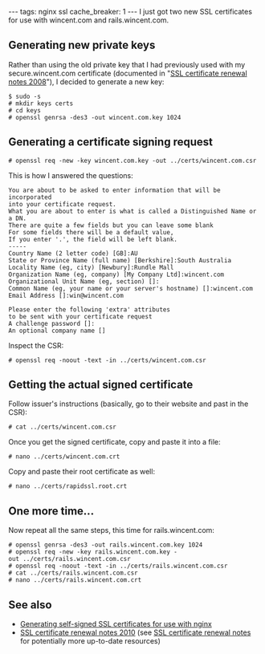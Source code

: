 ---
tags: nginx ssl
cache_breaker: 1
---
I just got two new SSL certificates for use with wincent.com and rails.wincent.com.

== Generating new private keys ==

Rather than using the old private key that I had previously used with my secure.wincent.com certificate (documented in "[[SSL certificate renewal notes 2008]]"), I decided to generate a new key:

 $ sudo -s
 # mkdir keys certs
 # cd keys
 # openssl genrsa -des3 -out wincent.com.key 1024

== Generating a certificate signing request ==

 # openssl req -new -key wincent.com.key -out ../certs/wincent.com.csr

This is how I answered the questions:

<pre>You are about to be asked to enter information that will be incorporated
into your certificate request.
What you are about to enter is what is called a Distinguished Name or a DN.
There are quite a few fields but you can leave some blank
For some fields there will be a default value,
If you enter '.', the field will be left blank.
-----
Country Name (2 letter code) [GB]:AU
State or Province Name (full name) [Berkshire]:South Australia
Locality Name (eg, city) [Newbury]:Rundle Mall
Organization Name (eg, company) [My Company Ltd]:wincent.com
Organizational Unit Name (eg, section) []:
Common Name (eg, your name or your server's hostname) []:wincent.com
Email Address []:win@wincent.com

Please enter the following 'extra' attributes
to be sent with your certificate request
A challenge password []:
An optional company name []</pre>

Inspect the CSR:

 # openssl req -noout -text -in ../certs/wincent.com.csr 

== Getting the actual signed certificate ==

Follow issuer's instructions (basically, go to their website and past in the CSR):

 # cat ../certs/wincent.com.csr 

Once you get the signed certificate, copy and paste it into a file:

 # nano ../certs/wincent.com.crt

Copy and paste their root certificate as well:

 # nano ../certs/rapidssl.root.crt

== One more time... ==

Now repeat all the same steps, this time for rails.wincent.com:

 # openssl genrsa -des3 -out rails.wincent.com.key 1024
 # openssl req -new -key rails.wincent.com.key -out ../certs/rails.wincent.com.csr
 # openssl req -noout -text -in ../certs/rails.wincent.com.csr
 # cat ../certs/rails.wincent.com.csr 
 # nano ../certs/rails.wincent.com.crt

== See also ==

* [[Generating self-signed SSL certificates for use with nginx]]
* [[SSL certificate renewal notes 2010]] (see [[SSL certificate renewal notes]] for potentially more up-to-date resources)
